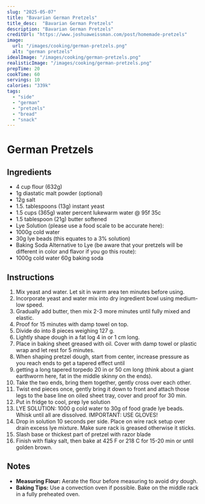 ```yaml
---
slug: "2025-05-07"
title: "Bavarian German Pretzels"
title_desc:  "Bavarian German Pretzels"
description: "Bavarian German Pretzels"
creditUrl: "https://www.joshuaweissman.com/post/homemade-pretzels"
image:
  url: "/images/cooking/german-pretzels.png"
  alt: "german pretzels"
idealImage: "/images/cooking/german-pretzels.png"
realisticImage: "/images/cooking/german-pretzels.png"
prepTime: 20
cookTime: 60
servings: 10
calories: "339k"
tags:
  - "side"
  - "german"
  - "pretzels"
  - "bread"
  - "snack"
---
```


# German Pretzels

## Ingredients
- 4 cup flour (632g)
- 1g diastatic malt powder (optional)
- 12g salt
- 1.5. tablespoons (13g) instant yeast
- 1.5 cups (365g) water percent lukewarm water @ 95f 35c
- 1.5 tablespoon (21g) butter softened
- Lye Solution (please use a food scale to be accurate here):
- 1000g cold water
- 30g lye beads (this equates to a 3% solution)
- Baking Soda Alternative to Lye (be aware that your pretzels will be different in color and flavor if you go this route):
- 1000g cold water  60g baking soda

## Instructions

1. Mix yeast and water. Let sit in warm area ten minutes before using.
2. Incorporate yeast and water mix into dry ingredient bowl using medium-low speed.
3. Gradually add butter, then mix 2-3 more minutes until fully mixed and elastic.
4. Proof for 15 minutes with damp towel on top.
5. Divide do into 8 pieces weighing 127 g.
6. Lightly shape dough in a fat log 4 in or 1 cm long.
7. Place in baking sheet greased with oil. Cover with damp towel or plastic wrap and let rest for 5 minutes.
8. When shaping pretzel dough, start from center, increase pressure as you reach ends to get a tapered effect until
9. getting a long tapered torpedo 20 in or 50 cm long (think about a giant earthworm here, fat in the middle skinny on
the ends).
10. Take the two ends, bring them together, gently cross over each other.
11. Twist end pieces once, gently bring it down
 to front and attach those legs to the base line on oiled sheet tray, cover and proof for 30 min.
12. Put in fridge to cool, prep lye solution
13. LYE SOLUTION: 1000 g cold water to 30g of food grade lye beads. Whisk until all are dissolved. IMPORTANT: USE
GLOVES!
14. Drop in solution 10 seconds per side. Place on wire rack setup over drain excess lye mixture. Make sure rack is
greased otherwise it sticks.
15. Slash base or thickest part of pretzel with razor blade
16. Finish with flaky salt, then bake at 425 F or 218 C for 15-20 min or until golden brown.

## Notes
- **Measuring Flour:** Aerate the flour before measuring to avoid dry dough.
- **Baking Tips:** Use a convection oven if possible. Bake on the middle rack in a fully preheated oven.
